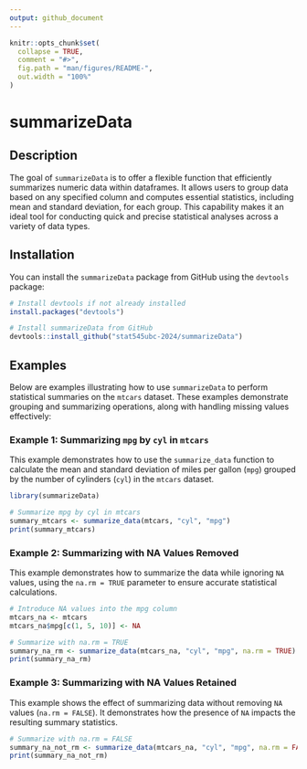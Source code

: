 ```yaml
---
output: github_document
---
```


<!-- README.md is generated from README.Rmd. Please edit that file -->

```r
knitr::opts_chunk$set(
  collapse = TRUE,
  comment = "#>",
  fig.path = "man/figures/README-",
  out.width = "100%"
)
```

# summarizeData

<!-- badges: start -->
<!-- badges: end -->

## Description

The goal of `summarizeData` is to offer a flexible function that efficiently summarizes numeric data within dataframes. It allows users to group data based on any specified column and computes essential statistics, including mean and standard deviation, for each group. This capability makes it an ideal tool for conducting quick and precise statistical analyses across a variety of data types.

## Installation

You can install the `summarizeData` package from GitHub using the `devtools` package:

``` r
# Install devtools if not already installed
install.packages("devtools")

# Install summarizeData from GitHub
devtools::install_github("stat545ubc-2024/summarizeData")
```

## Examples

Below are examples illustrating how to use `summarizeData` to perform statistical summaries on the `mtcars` dataset. These examples demonstrate grouping and summarizing operations, along with handling missing values effectively:

### Example 1: Summarizing `mpg` by `cyl` in `mtcars`

This example demonstrates how to use the `summarize_data` function to calculate the mean and standard deviation of miles per gallon (`mpg`) grouped by the number of cylinders (`cyl`) in the `mtcars` dataset.

```r
library(summarizeData)

# Summarize mpg by cyl in mtcars
summary_mtcars <- summarize_data(mtcars, "cyl", "mpg")
print(summary_mtcars)
```

### Example 2: Summarizing with NA Values Removed

This example demonstrates how to summarize the data while ignoring `NA` values, using the `na.rm = TRUE` parameter to ensure accurate statistical calculations.

```r
# Introduce NA values into the mpg column
mtcars_na <- mtcars
mtcars_na$mpg[c(1, 5, 10)] <- NA

# Summarize with na.rm = TRUE
summary_na_rm <- summarize_data(mtcars_na, "cyl", "mpg", na.rm = TRUE)
print(summary_na_rm)
```

### Example 3: Summarizing with NA Values Retained

This example shows the effect of summarizing data without removing `NA` values (`na.rm = FALSE`). It demonstrates how the presence of `NA` impacts the resulting summary statistics.

```r
# Summarize with na.rm = FALSE
summary_na_not_rm <- summarize_data(mtcars_na, "cyl", "mpg", na.rm = FALSE)
print(summary_na_not_rm)
```

